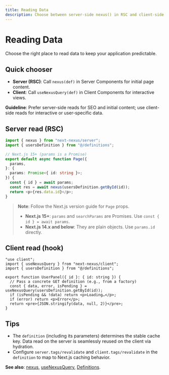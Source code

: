 ```yaml
---
title: Reading Data
description: Choose between server-side nexus() in RSC and client-side useNexusQuery—with quick patterns and tips.
---
```


# Reading Data

Choose the right place to read data to keep your application predictable.

## Quick chooser

- **Server (RSC)**: Call `nexus(def)` in Server Components for initial page content.
- **Client**: Call `useNexusQuery(def)` in Client Components for interactive views.

**Guideline**: Prefer server-side reads for SEO and initial content; use client-side reads for interactive or user-specific data.

## Server read (RSC)

```ts path=null start=null
import { nexus } from "next-nexus/server";
import { usersDefinition } from "@/definitions";

// Next.js 15+ (params is a Promise)
export default async function Page({
  params,
}: {
  params: Promise<{ id: string }>;
}) {
  const { id } = await params;
  const res = await nexus(usersDefinition.getById(id));
  return <p>{res.data.id}</p>;
}
```

> **Note**: Follow the Next.js version guide for `Page` props.
>
> - **Next.js 15+**: `params` and `searchParams` are Promises. Use `const { id } = await params`.
> - **Next.js 14.x and below**: They are plain objects. Use `params.id` directly.

## Client read (hook)

```tsx path=null start=null
"use client";
import { useNexusQuery } from "next-nexus/client";
import { usersDefinition } from "@/definitions";

export function UserPanel({ id }: { id: string }) {
  // Pass a concrete GET definition (e.g., from a factory)
  const { data, error, isPending } = useNexusQuery(usersDefinition.getById(id));
  if (isPending && !data) return <p>Loading…</p>;
  if (error) return <p>Error</p>;
  return <pre>{JSON.stringify(data, null, 2)}</pre>;
}
```

## Tips

- The `definition` (including its parameters) determines the stable cache key. Data read on the server is seamlessly reused on the client via hydration.
- Configure `server.tags/revalidate` and `client.tags/revalidate` in the `definition` to map to Next.js caching behavior.

**See also**: [nexus](/en/api/nexus), [useNexusQuery](/en/api/hooks/use-nexus-query), [Definitions](/en/api/definitions).
